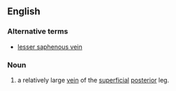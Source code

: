 ==English==

===Alternative terms===
*[[lesser saphenous vein]]


===Noun===
{{en-noun}}
{{wikipedia}}

# {{anatomy}} a relatively large [[vein]] of the [[superficial]] [[posterior]] leg.